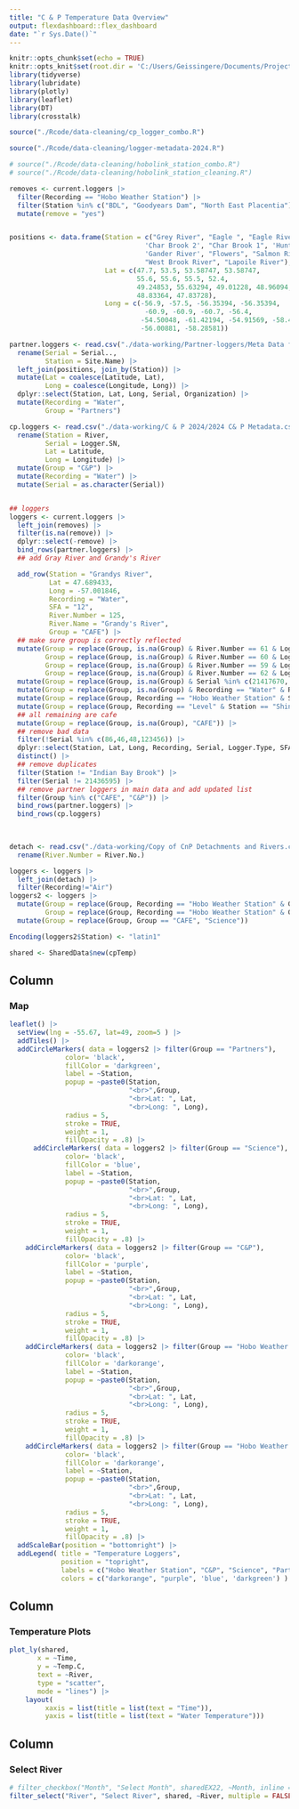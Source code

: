 ```yaml
---
title: "C & P Temperature Data Overview"
output: flexdashboard::flex_dashboard
date: "`r Sys.Date()`"
---
```


```r
knitr::opts_chunk$set(echo = TRUE)
knitr::opts_knit$set(root.dir = 'C:/Users/Geissingere/Documents/Projects/Temperature-Project')
library(tidyverse)
library(lubridate)
library(plotly)
library(leaflet)
library(DT)
library(crosstalk)
```

```r
source("./Rcode/data-cleaning/cp_logger_combo.R")

```


```r

source("./Rcode/data-cleaning/logger-metadata-2024.R")

# source("./Rcode/data-cleaning/hobolink_station_combo.R")
# source("./Rcode/data-cleaning/hobolink_station_cleaning.R")

removes <- current.loggers |> 
  filter(Recording == "Hobo Weather Station") |> 
  filter(Station %in% c("BDL", "Goodyears Dam", "North East Placentia")) |> 
  mutate(remove = "yes")


positions <- data.frame(Station = c("Grey River", "Eagle ", "Eagle River", "Sandhill", 
                                  'Char Brook 2', "Char Brook 1", 'Hunt River', 'St. Lewis River',
                                  'Gander River', "Flowers", "Salmon River (Main Brook)", "Serpentine River",
                                  "West Brook River", "Lapoile River"),
                        Lat = c(47.7, 53.5, 53.58747, 53.58747,  
                                55.6, 55.6, 55.5, 52.4,
                                49.24853, 55.63294, 49.01228, 48.96094, 
                                48.83364, 47.83728),
                        Long = c(-56.9, -57.5, -56.35394, -56.35394, 
                                  -60.9, -60.9, -60.7, -56.4,
                                 -54.50048, -61.42194, -54.91569, -58.4317,
                                 -56.00881, -58.28581)) 

partner.loggers <- read.csv("./data-working/Partner-loggers/Meta Data for Partner Loggers.csv") |> 
  rename(Serial = Serial..,
         Station = Site.Name) |> 
  left_join(positions, join_by(Station)) |> 
  mutate(Lat = coalesce(Latitude, Lat),
         Long = coalesce(Longitude, Long)) |> 
  dplyr::select(Station, Lat, Long, Serial, Organization) |> 
  mutate(Recording = "Water",
         Group = "Partners")

cp.loggers <- read.csv("./data-working/C & P 2024/2024 C& P Metadata.csv") |> 
  rename(Station = River,
         Serial = Logger.SN,
         Lat = Latitude,
         Long = Longitude) |> 
  mutate(Group = "C&P") |> 
  mutate(Recording = "Water") |> 
  mutate(Serial = as.character(Serial))


## loggers
loggers <- current.loggers |> 
  left_join(removes) |> 
  filter(is.na(remove)) |> 
  dplyr::select(-remove) |> 
  bind_rows(partner.loggers) |> 
  ## add Gray River and Grandy's River

  add_row(Station = "Grandys River", 
          Lat = 47.689433,
          Long = -57.001846,
          Recording = "Water",
          SFA = "12",
          River.Number = 125,
          River.Name = "Grandy's River",
          Group = "CAFE") |> 
  ## make sure group is correctly reflected
  mutate(Group = replace(Group, is.na(Group) & River.Number == 61 & Logger.Type == "Tidbit", "FABEC"),
         Group = replace(Group, is.na(Group) & River.Number == 60 & Logger.Type == "Tidbit", "FABEC"),
         Group = replace(Group, is.na(Group) & River.Number == 59 & Logger.Type == "Tidbit", "FABEC"),
         Group = replace(Group, is.na(Group) & River.Number == 62 & Logger.Type == "Tidbit", "FABEC")) |> 
  mutate(Group = replace(Group, is.na(Group) & Serial %in% c(21417670, 21290092, 21042542, 21290104), "SAEN")) |>
  mutate(Group = replace(Group, is.na(Group) & Recording == "Water" & River.Name == "Hunt River", "AROC")) |> 
  mutate(Group = replace(Group, Recording == "Hobo Weather Station" & Serial %in% c(21560024, 21560027,	21931677, 21560020,	21560026, 21931676,21560019,21931680, 21931681, 21560023,	21368518), "C&P")) |> 
  mutate(Group = replace(Group, Recording == "Level" & Station == "Shinneys River", "NCC")) |> 
  ## all remaining are cafe
  mutate(Group = replace(Group, is.na(Group), "CAFE")) |> 
  ## remove bad data
  filter(!Serial %in% c(86,46,48,123456)) |> 
  dplyr::select(Station, Lat, Long, Recording, Serial, Logger.Type, SFA, River.Number, River.Name, Group) |> 
  distinct() |> 
  ## remove duplicates
  filter(Station != "Indian Bay Brook") |> 
  filter(Serial != 21436595) |> 
  ## remove partner loggers in main data and add updated list
  filter(Group %in% c("CAFE", "C&P")) |> 
  bind_rows(partner.loggers) |> 
  bind_rows(cp.loggers)
  
  

```


```r
detach <- read.csv("./data-working/Copy of CnP Detachments and Rivers.csv") |> 
  rename(River.Number = River.No.)

loggers <- loggers |> 
  left_join(detach) |> 
  filter(Recording!="Air")
loggers2 <- loggers |> 
  mutate(Group = replace(Group, Recording == "Hobo Weather Station" & Group == "CAFE", "Hobo Weather Station - Science"),
         Group = replace(Group, Recording == "Hobo Weather Station" & Group == "C&P", "Hobo Weather Station - C&P")) |> 
  mutate(Group = replace(Group, Group == "CAFE", "Science"))

Encoding(loggers2$Station) <- "latin1"

```


```r
shared <- SharedData$new(cpTemp)


```


Column {data-width=450}
----------------------------

### Map
```r

leaflet() |>
  setView(lng = -55.67, lat=49, zoom=5 ) |>
  addTiles() |>
  addCircleMarkers( data = loggers2 |> filter(Group == "Partners"),
              color= 'black',
              fillColor = 'darkgreen',
              label = ~Station,
              popup = ~paste0(Station,
                              "<br>",Group,
                              "<br>Lat: ", Lat,
                              "<br>Long: ", Long),
              radius = 5,
              stroke = TRUE,
              weight = 1,
              fillOpacity = .8) |> 
      addCircleMarkers( data = loggers2 |> filter(Group == "Science"),
              color= 'black',
              fillColor = 'blue',
              label = ~Station,
              popup = ~paste0(Station,
                              "<br>",Group,
                              "<br>Lat: ", Lat,
                              "<br>Long: ", Long),
              radius = 5,
              stroke = TRUE,
              weight = 1,
              fillOpacity = .8) |> 
    addCircleMarkers( data = loggers2 |> filter(Group == "C&P"),
              color= 'black',
              fillColor = 'purple',
              label = ~Station,
              popup = ~paste0(Station,
                              "<br>",Group,
                              "<br>Lat: ", Lat,
                              "<br>Long: ", Long),
              radius = 5,
              stroke = TRUE,
              weight = 1,
              fillOpacity = .8) |> 
    addCircleMarkers( data = loggers2 |> filter(Group == "Hobo Weather Station - Science"),
              color= 'black',
              fillColor = 'darkorange',
              label = ~Station,
              popup = ~paste0(Station,
                              "<br>",Group,
                              "<br>Lat: ", Lat,
                              "<br>Long: ", Long),
              radius = 5,
              stroke = TRUE,
              weight = 1,
              fillOpacity = .8) |> 
    addCircleMarkers( data = loggers2 |> filter(Group == "Hobo Weather Station - C&P"),
              color= 'black',
              fillColor = 'darkorange',
              label = ~Station,
              popup = ~paste0(Station,
                              "<br>",Group,
                              "<br>Lat: ", Lat,
                              "<br>Long: ", Long),
              radius = 5,
              stroke = TRUE,
              weight = 1,
              fillOpacity = .8) |> 
  addScaleBar(position = "bottomright") |> 
  addLegend( title = "Temperature Loggers",
             position = "topright",
             labels = c("Hobo Weather Station", "C&P", "Science", "Partners"),
             colors = c("darkorange", "purple", 'blue', 'darkgreen') )


```


Column {data-width=450}
----------------------------------

### Temperature Plots
```r

plot_ly(shared,
       x = ~Time, 
       y = ~Temp.C, 
       text = ~River,
       type = "scatter",
       mode = "lines") |> 
    layout(
         xaxis = list(title = list(text = "Time")),
         yaxis = list(title = list(text = "Water Temperature")))


```



Column {data-width=100}
------------------
### Select River
```r
# filter_checkbox("Month", "Select Month", sharedEX22, ~Month, inline = TRUE)
filter_select("River", "Select River", shared, ~River, multiple = FALSE)
```
